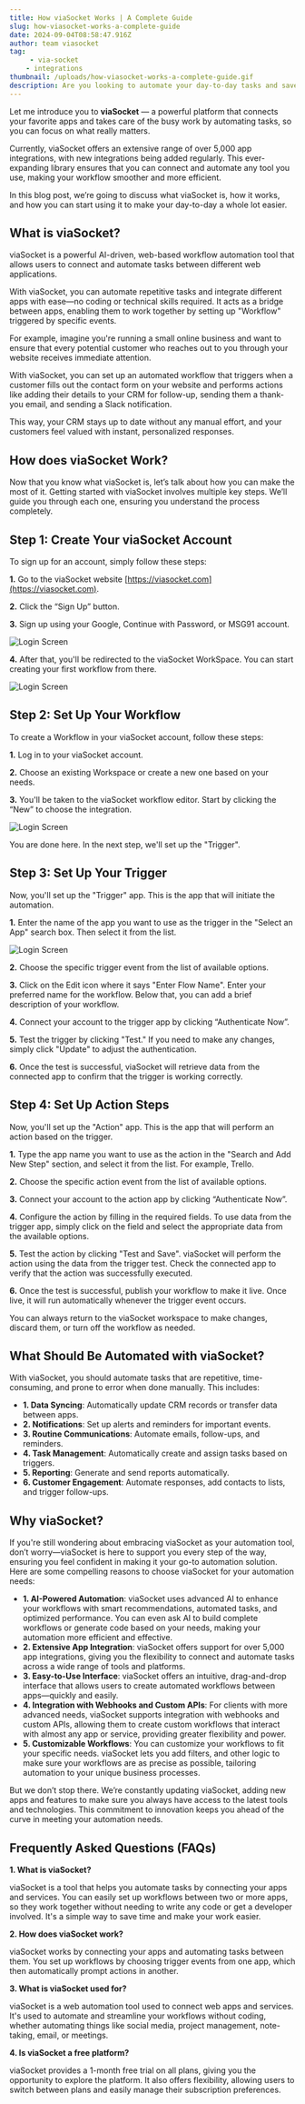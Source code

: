 ```yaml
---
title: How viaSocket Works | A Complete Guide
slug: how-viasocket-works-a-complete-guide
date: 2024-09-04T08:58:47.916Z
author: team viasocket
tag:
     - via-socket
    - integrations
thumbnail: /uploads/how-viasocket-works-a-complete-guide.gif
description: Are you looking to automate your day-to-day tasks and save time for other important stuff? Well, you’re in the right place! .
---
```


Let me introduce you to **viaSocket** — a powerful platform that connects your favorite apps and takes care of the busy work by automating tasks, so you can focus on what really matters.

Currently, viaSocket offers an extensive range of over 5,000 app integrations, with new integrations being added regularly. This ever-expanding library ensures that you can connect and automate any tool you use, making your workflow smoother and more efficient.

In this blog post, we’re going to discuss what viaSocket is, how it works, and how you can start using it to make your day-to-day a whole lot easier.

## What is viaSocket?

viaSocket is a powerful AI-driven, web-based workflow automation tool that allows users to connect and automate tasks between different web applications.

With viaSocket, you can automate repetitive tasks and integrate different apps with ease—no coding or technical skills required. It acts as a bridge between apps, enabling them to work together by setting up "Workflow" triggered by specific events.

For example, imagine you're running a small online business and want to ensure that every potential customer who reaches out to you through your website receives immediate attention.

With viaSocket, you can set up an automated workflow that triggers when a customer fills out the contact form on your website and performs actions like adding their details to your CRM for follow-up, sending them a thank-you email, and sending a Slack notification.

This way, your CRM stays up to date without any manual effort, and your customers feel valued with instant, personalized responses.

## How does viaSocket Work?

Now that you know what viaSocket is, let’s talk about how you can make the most of it. Getting started with viaSocket involves multiple key steps. We’ll guide you through each one, ensuring you understand the process completely.

## Step 1: Create Your viaSocket Account

To sign up for an account, simply follow these steps:

**1.** Go to the viaSocket website [https://viasocket.com](https://viasocket.com).

**2.** Click the “Sign Up” button.

**3.** Sign up using your Google, Continue with Password, or MSG91 account.<br />

![Login Screen](/uploads/how-viasocket-works-a-complete-guide1.png)<br />

**4.** After that, you'll be redirected to the viaSocket WorkSpace. You can start creating your first workflow from there.<br />

![Login Screen](/uploads/how-viasocket-works-a-complete-guide2.png)<br />

## Step 2: Set Up Your Workflow

To create a Workflow in your viaSocket account, follow these steps:

**1.** Log in to your viaSocket account.

**2.** Choose an existing Workspace or create a new one based on your needs.

**3.** You'll be taken to the viaSocket workflow editor. Start by clicking the “New” to choose the integration.<br />

![Login Screen](/uploads/how-viasocket-works-a-complete-guide3.png)<br />

You are done here. In the next step, we'll set up the "Trigger".

## Step 3: Set Up Your Trigger

Now, you'll set up the "Trigger" app. This is the app that will initiate the automation.

**1.** Enter the name of the app you want to use as the trigger in the "Select an App" search box. Then select it from the list.

![Login Screen](/uploads/how-viasocket-works-a-complete-guide4.png)

**2.** Choose the specific trigger event from the list of available options.

**3.** Click on the Edit icon where it says "Enter Flow Name". Enter your preferred name for the workflow. Below that, you can add a brief description of your workflow.

**4.** Connect your account to the trigger app by clicking “Authenticate Now”.

**5.** Test the trigger by clicking "Test." If you need to make any changes, simply click "Update" to adjust the authentication.

**6.** Once the test is successful, viaSocket will retrieve data from the connected app to confirm that the trigger is working correctly.

## Step 4: Set Up Action Steps

Now, you'll set up the "Action" app. This is the app that will perform an action based on the trigger.

**1.** Type the app name you want to use as the action in the "Search and Add New Step" section, and select it from the list. For example, Trello.

**2.** Choose the specific action event from the list of available options.

**3.** Connect your account to the action app by clicking “Authenticate Now”.

**4.** Configure the action by filling in the required fields. To use data from the trigger app, simply click on the field and select the appropriate data from the available options.

**5.** Test the action by clicking "Test and Save". viaSocket will perform the action using the data from the trigger test. Check the connected app to verify that the action was successfully executed.

**6.** Once the test is successful, publish your workflow to make it live. Once live, it will run automatically whenever the trigger event occurs.

You can always return to the viaSocket workspace to make changes, discard them, or turn off the workflow as needed.

## What Should Be Automated with viaSocket?

With viaSocket, you should automate tasks that are repetitive, time-consuming, and prone to error when done manually. This includes:

-   **1. Data Syncing**: Automatically update CRM records or transfer data between apps.
-   **2. Notifications**: Set up alerts and reminders for important events.
-   **3. Routine Communications**: Automate emails, follow-ups, and reminders.
-   **4. Task Management**: Automatically create and assign tasks based on triggers.
-   **5. Reporting**: Generate and send reports automatically.
-   **6. Customer Engagement**: Automate responses, add contacts to lists, and trigger follow-ups.

## Why viaSocket?

If you're still wondering about embracing viaSocket as your automation tool, don’t worry—viaSocket is here to support you every step of the way, ensuring you feel confident in making it your go-to automation solution. Here are some compelling reasons to choose viaSocket for your automation needs:

-   **1. AI-Powered Automation**: viaSocket uses advanced AI to enhance your workflows with smart recommendations, automated tasks, and optimized performance. You can even ask AI to build complete workflows or generate code based on your needs, making your automation more efficient and effective.
-   **2. Extensive App Integration**: viaSocket offers support for over 5,000 app integrations, giving you the flexibility to connect and automate tasks across a wide range of tools and platforms.
-   **3. Easy-to-Use Interface**: viaSocket offers an intuitive, drag-and-drop interface that allows users to create automated workflows between apps—quickly and easily.
-   **4. Integration with Webhooks and Custom APIs**: For clients with more advanced needs, viaSocket supports integration with webhooks and custom APIs, allowing them to create custom workflows that interact with almost any app or service, providing greater flexibility and power.
-   **5. Customizable Workflows**: You can customize your workflows to fit your specific needs. viaSocket lets you add filters, and other logic to make sure your workflows are as precise as possible, tailoring automation to your unique business processes.

But we don’t stop there. We’re constantly updating viaSocket, adding new apps and features to make sure you always have access to the latest tools and technologies. This commitment to innovation keeps you ahead of the curve in meeting your automation needs.

## Frequently Asked Questions (FAQs)

**1. What is viaSocket?**

viaSocket is a tool that helps you automate tasks by connecting your apps and services. You can easily set up workflows between two or more apps, so they work together without needing to write any code or get a developer involved. It's a simple way to save time and make your work easier.

**2. How does viaSocket work?**

viaSocket works by connecting your apps and automating tasks between them. You set up workflows by choosing trigger events from one app, which then automatically prompt actions in another.

**3. What is viaSocket used for?**

viaSocket is a web automation tool used to connect web apps and services. It's used to automate and streamline your workflows without coding, whether automating things like social media, project management, note-taking, email, or meetings.

**4. Is viaSocket a free platform?**

viaSocket provides a 1-month free trial on all plans, giving you the opportunity to explore the platform. It also offers flexibility, allowing users to switch between plans and easily manage their subscription preferences.
